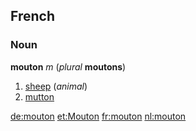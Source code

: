 ==French==
===Noun===
'''mouton''' ''m'' (''plural'' '''moutons''')

#[[sheep]] (''animal'')
#[[mutton]]

[[de:mouton]]
[[et:Mouton]]
[[fr:mouton]]
[[nl:mouton]]